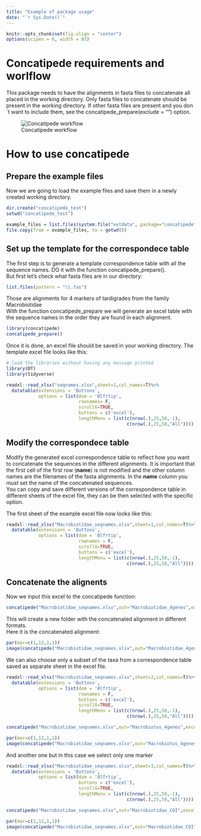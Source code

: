 ```yaml
---
title: "Example of package usage"
date: "`r Sys.Date()`"
---
```


```r
knitr::opts_chunk$set(fig.align = "center")
options(scipen = 6, width = 85)
```

# Concatipede requirements and worlflow

This package needs to have the alignments in fasta files to concatenate all placed in the working directory. Only fasta files to concatenate should be present in the working directory. If other fasta files are present and you don´t want to include them, see the concatipede_prepare(exclude = "") option.  


![Concatipede workflow](concatipede_scheme.png "Concatipede workflow")


# How to use concatipede

## Prepare the example files
Now we are going to load the example files and save them in a newly created working directory.  
```r
dir.create("concatipede_test")
setwd("concatipede_test")

example_files = list.files(system.file("extdata", package="concatipede"),full.names=T)
file.copy(from = example_files, to = getwd())
```

## Set up the template for the correspondece table

The first step is to generate a template correspondence table with all the sequence names. DO it with the function concatipede_prepare().  
But first let's check what fasta files are in our directory:

```r
list.files(pattern = "\\.fas")
```

Those are alignments for 4 markers of tardigrades from the family Macrobiotidae  
With the function concatipede_prepare we will generate an excel table with the sequence names in the order they are found in each alignment.  

```r
library(concatipede)
concatipede_prepare()
```


Once it is done, an excel file should be saved in your working directory. The template excel file looks like this:  
```r
# load the libraries without having any message printed
library(DT)
library(tidyverse)
```

```r

readxl::read_xlsx("seqnames.xlsx",sheet=1,col_names=T)%>%
  datatable(extensions = 'Buttons',
            options = list(dom = 'Blfrtip',
                           rownames= F,
                           scrollX=TRUE,
                           buttons = c('excel'),
                           lengthMenu = list(c(nrow(.),25,50,-1),
                                             c(nrow(.),25,50,"All"))))

```

## Modify the correspondece table

Modify the generated excel correspondence table to reflect how you want to concatenate the sequences in the different alignments. It is important that the first cell of the first row (**name**) is not modified and the other column names are the filenames of the fasta alignments. 
In the **name** column you must set the name of the concatenated sequences.  
You can copy and save different versions of the correspondence table in different sheets of the excel file, they can be then selected with the specific option.  

The first sheet of the example excel file now looks like this:  
```r
readxl::read_xlsx("Macrobiotidae_seqnames.xlsx",sheet=1,col_names=T)%>%
  datatable(extensions = 'Buttons',
            options = list(dom = 'Blfrtip',
                           rownames = F,
                           scrollX=TRUE,
                           buttons = c('excel'),
                           lengthMenu = list(c(nrow(.),25,50,-1),
                                             c(nrow(.),25,50,"All"))))
```


## Concatenate the alignents

Now we input this excel to the concatipede function:  
```r
concatipede("Macrobiotidae_seqnames.xlsx",out="Macrobiotidae_4genes",excel.sheet = 1)
```
This will create a new folder with the concatenated alignment in different formats.  
Here it is the concatenated alignment:
```r
par(mar=c(1,12,1,1))
image(concatipede("Macrobiotidae_seqnames.xlsx",out="Macrobiotidae_4genes",excel.sheet = 1,return.aln=T),cex=0.5)
```


We can also choose only a subset of the taxa from a correspondence table saved as separate sheet in the excel file.  
```r
readxl::read_xlsx("Macrobiotidae_seqnames.xlsx",sheet=2,col_names=T)%>%
  datatable(extensions = 'Buttons',
            options = list(dom = 'Blfrtip',
                           rownames = F,
                           buttons = c('excel'),
                           scrollX=TRUE,
                           lengthMenu = list(c(nrow(.),25,50,-1),
                                             c(nrow(.),25,50,"All"))))
```

```r
concatipede("Macrobiotidae_seqnames.xlsx",out="Macrobiotus_4genes",excel.sheet = 2)
```

```r
par(mar=c(1,12,1,1))
image(concatipede("Macrobiotidae_seqnames.xlsx",out="Macrobiotus_4genes",excel.sheet = 2,return.aln=T),cex=0.5)
```


And another one but in this case we select only one marker
```r
readxl::read_xlsx("Macrobiotidae_seqnames.xlsx",sheet=3,col_names=T)%>%
  datatable(extensions = 'Buttons',
            options = list(dom = 'Blfrtip',
                           buttons = c('excel'),
                           scrollX=TRUE,
                           lengthMenu = list(c(nrow(.),25,50,-1),
                                             c(nrow(.),25,50,"All"))))
```

```r
concatipede("Macrobiotidae_seqnames.xlsx",out="Macrobiotidae_COI",excel.sheet = 3)
```

```r
par(mar=c(1,12,1,1))
image(concatipede("Macrobiotidae_seqnames.xlsx",out="Macrobiotidae_COI",excel.sheet = 3,return.aln=T),cex=0.5)
```

